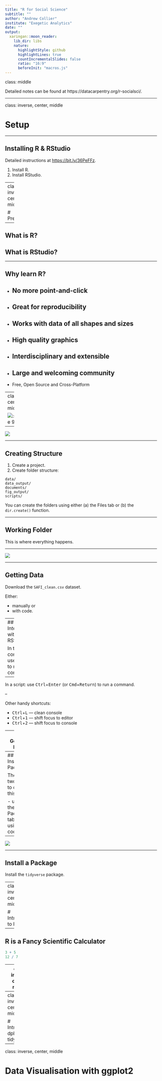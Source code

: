 ```yaml
---
title: "R for Social Science"
subtitle: ""
author: "Andrew Collier"
institute: "Exegetic Analytics"
date: ""
output:
  xaringan::moon_reader:
    lib_dir: libs
    nature:
      highlightStyle: github
      highlightLines: true
      countIncrementalSlides: false
      ratio: "16:9"
      beforeInit: "macros.js"
---
```

class: middle

Detailed notes can be found at https://datacarpentry.org/r-socialsci/.

---

class: inverse, center, middle

# Setup

---

## Installing R & RStudio

Detailed instructions at <https://bit.ly/36PeFFz>.

1. Install R.
2. Install RStudio.

---
class: inverse, center, middle

# Preliminaries

---

## What is R?

## What is RStudio?

---

## Why learn R?

- No more point-and-click
--

- Great for reproducibility
--

- Works with data of all shapes and sizes
--

- High quality graphics
--

- Interdisciplinary and extensible
--

- Large and welcoming community
--

- Free, Open Source and Cross-Platform

---
class: center, middle

![:scale 90%](rstudio-interface.png)

---

![](exercise-banner.svg)

<hr>

## Creating Structure

1. Create a project.
2. Create folder structure:

```
data/
data_output/
documents/
fig_output/
scripts/
```

You can create the folders using either (a) the Files tab or (b) the `dir.create()` function.

---

## Working Folder

This is where everything happens.

---

![](exercise-banner.svg)

<hr>

## Getting Data

Download the `SAFI_clean.csv` dataset.

Either:

- manually or
- with code.

---
## Interacting with RStudio

In the console: use <kbd>Enter</kbd> to run a command.

--

In a script: use <kbd>Ctrl</kbd>+<kbd>Enter</kbd> (or <kbd>Cmd</kbd>+<kbd>Return</kbd>) to run a command.

--

Other handy shortcuts:

- <kbd>Ctrl</kbd>+<kbd>L</kbd> &mdash; clean console
- <kbd>Ctrl</kbd>+<kbd>1</kbd> &mdash; shift focus to editor
- <kbd>Ctrl</kbd>+<kbd>2</kbd> &mdash; shift focus to console

---
## Getting Help

You can ask for help:

- on Stack Overflow
- on Twitter
- on R mailing lists.

**But do your homework first!**

Also used the integrated help.

```r
?glm
??Poisson
```

---
## Installing Packages

There are two ways to do this:

- using the Packages tab or
- using code.

---

![](exercise-banner.svg)

<hr>

## Install a Package

Install the `tidyverse` package.

---
class: inverse, center, middle

# Introduction to R

---

## R is a Fancy Scientific Calculator

```r
3 + 5
12 / 7
```

---
class: inverse, center, middle

# Starting with Data

---
class: inverse, center, middle

# Introducing dplyr and tidyr

---
class: inverse, center, middle

# Data Visualisation with ggplot2

